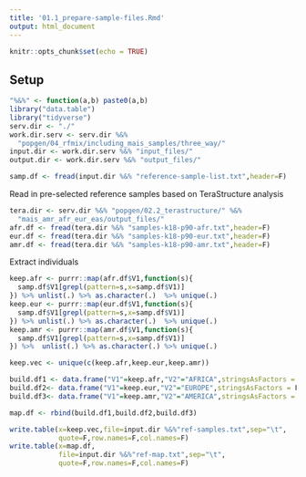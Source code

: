 ```yaml
---
title: '01.1_prepare-sample-files.Rmd'
output: html_document
---
```


```r
knitr::opts_chunk$set(echo = TRUE)
```

## Setup 

```r
"%&%" <- function(a,b) paste0(a,b)
library("data.table")
library("tidyverse")
serv.dir <- "./"
work.dir.serv <- serv.dir %&% 
  "popgen/04_rfmix/including_mais_samples/three_way/"
input.dir <- work.dir.serv %&% "input_files/"
output.dir <- work.dir.serv %&% "output_files/"
```

```r
samp.df <- fread(input.dir %&% "reference-sample-list.txt",header=F)
```

Read in pre-selected reference samples based on TeraStructure analysis 
```r
tera.dir <- serv.dir %&% "popgen/02.2_terastructure/" %&%
  "mais_amr_afr_eur_eas/output_files/"
afr.df <- fread(tera.dir %&% "samples-k18-p90-afr.txt",header=F)
eur.df <- fread(tera.dir %&% "samples-k18-p90-eur.txt",header=F)
amr.df <- fread(tera.dir %&% "samples-k18-p90-amr.txt",header=F)
```

Extract individuals 
```r
keep.afr <- purrr::map(afr.df$V1,function(s){
  samp.df$V1[grepl(pattern=s,x=samp.df$V1)]
}) %>% unlist(.) %>% as.character(.)  %>% unique(.) 
keep.eur <- purrr::map(eur.df$V1,function(s){
  samp.df$V1[grepl(pattern=s,x=samp.df$V1)]
}) %>% unlist(.) %>% as.character(.)  %>% unique(.) 
keep.amr <- purrr::map(amr.df$V1,function(s){
  samp.df$V1[grepl(pattern=s,x=samp.df$V1)]
}) %>%  unlist(.) %>% as.character(.) %>% unique(.) 

keep.vec <- unique(c(keep.afr,keep.eur,keep.amr))

build.df1 <- data.frame("V1"=keep.afr,"V2"="AFRICA",stringsAsFactors = F)
build.df2<- data.frame("V1"=keep.eur,"V2"="EUROPE",stringsAsFactors = F)
build.df3<- data.frame("V1"=keep.amr,"V2"="AMERICA",stringsAsFactors = F)

map.df <- rbind(build.df1,build.df2,build.df3)
```

```r
write.table(x=keep.vec,file=input.dir %&%"ref-samples.txt",sep="\t",
            quote=F,row.names=F,col.names=F)
write.table(x=map.df,
            file=input.dir %&%"ref-map.txt",sep="\t",
            quote=F,row.names=F,col.names=F)
```
